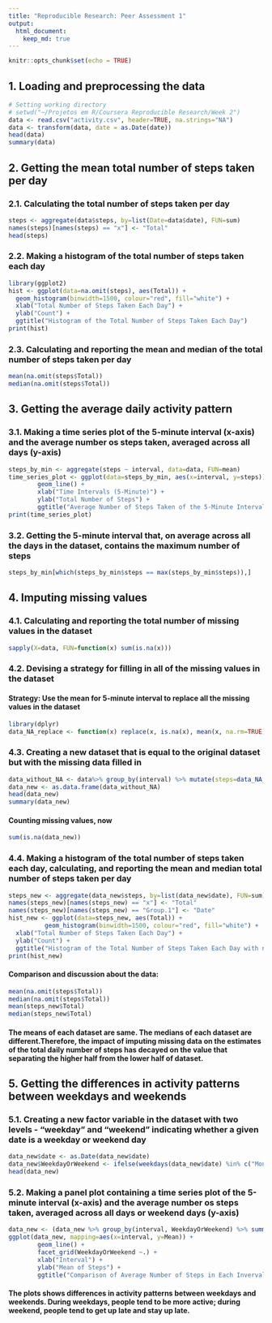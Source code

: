 ```yaml
---
title: "Reproducible Research: Peer Assessment 1"
output: 
  html_document:
    keep_md: true
---
```


```r
knitr::opts_chunk$set(echo = TRUE)
```

## 1. Loading and preprocessing the data
```r
# Setting working directory
# setwd("~/Projetos em R/Coursera Reproducible Research/Week 2")
data <- read.csv("activity.csv", header=TRUE, na.strings="NA")
data <- transform(data, date = as.Date(date))
head(data)
summary(data)
```

## 2. Getting the mean total number of steps taken per day
### 2.1. Calculating the total number of steps taken per day
```r
steps <- aggregate(data$steps, by=list(Date=data$date), FUN=sum)
names(steps)[names(steps) == "x"] <- "Total"
head(steps)
```

### 2.2. Making a histogram of the total number of steps taken each day
```r
library(ggplot2)
hist <- ggplot(data=na.omit(steps), aes(Total)) +
  geom_histogram(binwidth=1500, colour="red", fill="white") + 
  xlab("Total Number of Steps Taken Each Day") +
  ylab("Count") +
  ggtitle("Histogram of the Total Number of Steps Taken Each Day")
print(hist)
```

### 2.3. Calculating and reporting the mean and median of the total number of steps taken per day
```r
mean(na.omit(steps$Total))
median(na.omit(steps$Total))
```

## 3. Getting the average daily activity pattern
### 3.1. Making a time series plot of the 5-minute interval (x-axis) and the average number os steps taken, averaged across all days (y-axis)
```r
steps_by_min <- aggregate(steps ~ interval, data=data, FUN=mean)
time_series_plot <- ggplot(data=steps_by_min, aes(x=interval, y=steps)) + 
        geom_line() +
        xlab("Time Intervals (5-Minute)") +
        ylab("Total Number of Steps") +
        ggtitle("Average Number of Steps Taken of the 5-Minute Interval")
print(time_series_plot)
```

### 3.2. Getting the 5-minute interval that, on average across all the days in the dataset, contains the maximum number of steps
```r
steps_by_min[which(steps_by_min$steps == max(steps_by_min$steps)),]
```
## 4. Imputing missing values
### 4.1. Calculating and reporting the total number of missing values in the dataset
```r
sapply(X=data, FUN=function(x) sum(is.na(x)))
```

### 4.2. Devising a strategy for filling in all of the missing values in the dataset
#### Strategy: Use the mean for 5-minute interval to replace all the missing values in the dataset
```r
library(dplyr)
data_NA_replace <- function(x) replace(x, is.na(x), mean(x, na.rm=TRUE))
```

### 4.3. Creating a new dataset that is equal to the original dataset but with the missing data filled in
```r
data_without_NA <- data%>% group_by(interval) %>% mutate(steps=data_NA_replace(steps))
data_new <- as.data.frame(data_without_NA)
head(data_new)
summary(data_new)
```

#### Counting missing values, now
```r
sum(is.na(data_new))
```

### 4.4. Making a histogram of the total number of steps taken each day, calculating, and reporting the mean and median total number of steps taken per day
```r
steps_new <- aggregate(data_new$steps, by=list(data_new$date), FUN=sum)
names(steps_new)[names(steps_new) == "x"] <- "Total"
names(steps_new)[names(steps_new) == "Group.1"] <- "Date"
hist_new <- ggplot(data=steps_new, aes(Total)) +
          geom_histogram(binwidth=1500, colour="red", fill="white") + 
  xlab("Total Number of Steps Taken Each Day") +
  ylab("Count") +
  ggtitle("Histogram of the Total Number of Steps Taken Each Day with no missing values")
print(hist_new)
```

#### Comparison and discussion about the data:
```r
mean(na.omit(steps$Total))
median(na.omit(steps$Total))
mean(steps_new$Total)
median(steps_new$Total)
```
#### The means of each dataset are same. The medians of each dataset are different.Therefore, the impact of imputing missing data on the estimates of the total daily number of steps has decayed on the value that separating the higher half from the lower half of dataset.

## 5. Getting the differences in activity patterns between weekdays and weekends
### 5.1. Creating a new factor variable in the dataset with two levels - "weekday" and "weekend" indicating whether a given date is a weekday or weekend day
```r
data_new$date <- as.Date(data_new$date)
data_new$WeekdayOrWeekend <- ifelse(weekdays(data_new$date) %in% c("Monday", "Tuesday", "Wednesday", "Thursday", "Friday"), "Weekday", "Weekend")
head(data_new)
```

### 5.2. Making a panel plot containing a time series plot of the 5-minute interval (x-axis) and the average number os steps taken, averaged across all days or weekend days (y-axis)
```r
data_new <- (data_new %>% group_by(interval, WeekdayOrWeekend) %>% summarise(Mean=mean(steps)))
ggplot(data_new, mapping=aes(x=interval, y=Mean)) +
        geom_line() +
        facet_grid(WeekdayOrWeekend ~.) +
        xlab("Interval") +
        ylab("Mean of Steps") +
        ggtitle("Comparison of Average Number of Steps in Each Inverval")
```

#### The plots shows differences in activity patterns between weekdays and weekends. During weekdays, people tend to be more active; during weekend, people tend to get up late and stay up late.